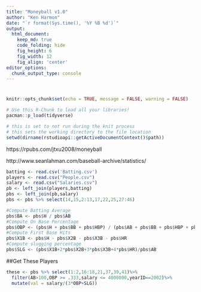```yaml
---
title: "Moneyball v1.0"
author: "Ken Harmon"
date: "`r format(Sys.time(), '%Y %B %d')`"
output:
  html_document:  
    keep_md: true
    code_folding: hide
    fig_height: 6
    fig_width: 12
    fig_align: 'center'
editor_options: 
  chunk_output_type: console
---
```


# {.tabset .tabset-fade}

```r
knitr::opts_chunk$set(echo = TRUE, message = FALSE, warning = FALSE)
```

```r
# Use this R-Chunk to load all your libraries!
pacman::p_load(tidyverse)
```

```r
# this is set to not run during the knit process
# this sets the working directory to the file location
setwd(dirname(rstudioapi::getActiveDocumentContext()$path))
```

https://rpubs.com/jtxu2008/moneyball

http://www.seanlahman.com/baseball-archive/statistics/

```r
batting <- read.csv('Batting.csv')
players <- read.csv("People.csv")
salary <- read.csv("Salaries.csv")
pb <- left_join(players,batting)
pbs <- left_join(pb,salary) 
pbs <- pbs %>% select(14,15,2:13,17,22,25,27:46)
```

```r
#Compute Batting Average
pbs$BA <- pbs$H / pbs$AB
#Compute On Base Percentage
pbs$OBP <- (pbs$H + pbs$BB + pbs$HBP) / (pbs$AB + pbs$BB + pbs$HBP + pbs$SF)
#Compute First Base Hits
pbs$X1B <- pbs$H - pbs$X2B - pbs$X3B - pbs$HR
#Compute slugging percentage
pbs$SLG <- (pbs$X1B+2*pbs$X2B+3*pbs$X3B+4*pbs$HR)/pbs$AB
```

##Get These Players 

```r
these <- pbs %>% select(1:2,16:18,21,37,39,41)%>%
  filter(AB>100,OBP >= .333,salary <= 4000000,yearID==2002)%>%
  mutate(val = salary/(3*OBP+SLG))
```







